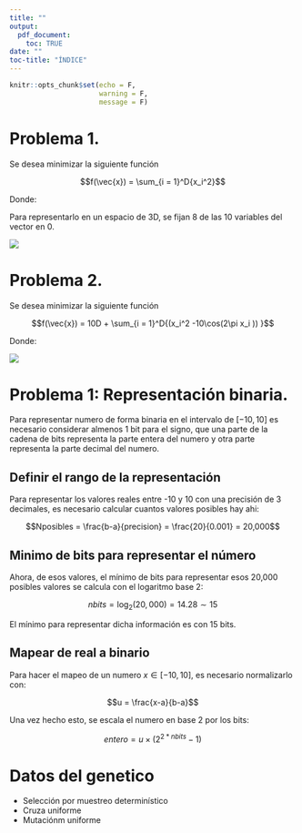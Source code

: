 ```yaml
---
title: ""
output: 
  pdf_document:
    toc: TRUE
date: ""
toc-title: "ÍNDICE"
---
```


```r
knitr::opts_chunk$set(echo = F,
                      warning = F,
                      message = F)
```

\newpage

# Problema 1.

Se desea minimizar la siguiente función


$$f(\vec{x}) = \sum_{i = 1}^D{x_i^2}$$

Donde: 

\begin{itemize}
	\item $D = 10$ representa el número de dimensiones.
	\item $x_i$ puede tomar valores en el rango $[-10,10]$ para $i = 1,2,\dots,D$ 
\end{itemize}

Para representarlo en un espacio de 3D, se fijan 8 de las 10 variables del vector en 0.

![](P1.png)





\newpage

# Problema 2.

Se desea minimizar la siguiente función

$$f(\vec{x}) = 10D + \sum_{i = 1}^D{(x_i^2 -10\cos(2\pi x_i )) }$$

Donde: 

\begin{itemize}
	\item $D = 10$ representa el número de dimensiones.
	\item $x_i$ puede tomar valores en el rango $[-5.12,5.12]$ para $i = 1,2,\dots,D$ 
\end{itemize}

![](P2.png)

\newpage

# Problema 1: Representación binaria.

Para representar numero de forma binaria en el intervalo de $[-10,10]$ es necesario considerar almenos 1 bit para el signo, que una parte de la cadena de bits representa la parte entera del numero y otra parte representa la parte decimal del numero.

## Definir el rango de la representación

Para representar los valores reales entre -10 y 10 con una precisión de 3 decimales, es necesario calcular cuantos valores posibles hay ahi:

$$Nposibles = \frac{b-a}{precision} = \frac{20}{0.001} = 20,000$$

## Minimo de bits para representar el número

Ahora, de esos valores, el mínimo de bits para representar esos 20,000 posibles valores se calcula con el logaritmo base 2:

$$nbits = \log_2(20,000) = 14.28 \sim15$$

El mínimo para representar dicha información es con 15 bits.


## Mapear de real a binario

Para hacer el mapeo de un numero $x\in[-10,10]$, es necesario normalizarlo con:

$$u = \frac{x-a}{b-a}$$

Una vez hecho esto, se escala el numero en base 2 por los bits:


$$entero = u\times(2^{2*nbits}-1)$$

\newpage

# Datos del genetico

- Selección por muestreo determinístico
- Cruza uniforme
- Mutaciónm uniforme






